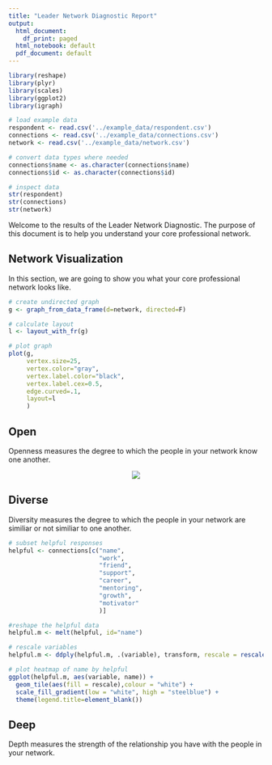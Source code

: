 ```yaml
---
title: "Leader Network Diagnostic Report"
output:
  html_document:
    df_print: paged
  html_notebook: default
  pdf_document: default
---
```


```r
library(reshape)
library(plyr)
library(scales)
library(ggplot2)
library(igraph)
```

```r
# load example data
respondent <- read.csv('../example_data/respondent.csv')
connections <- read.csv('../example_data/connections.csv')
network <- read.csv('../example_data/network.csv')
```

```r
# convert data types where needed
connections$name <- as.character(connections$name)
connections$id <- as.character(connections$id)
```

```r
# inspect data
str(respondent)
str(connections)
str(network)
```

Welcome to the results of the Leader Network Diagnostic. The purpose of this document is to help you understand your core professional network.

## Network Visualization

In this section, we are going to show you what your core professional network looks like.

```r
# create undirected graph
g <- graph_from_data_frame(d=network, directed=F)

# calculate layout
l <- layout_with_fr(g)

# plot graph
plot(g, 
     vertex.size=25,
     vertex.color="gray",
     vertex.label.color="black",
     vertex.label.cex=0.5,
     edge.curved=.1,
     layout=l
     )
```

## Open

Openness measures the degree to which the people in your network know one another.

<center>
![](./open.png)
</center>

## Diverse

Diversity measures the degree to which the people in your network are similiar or not similiar to one another.

```r
# subset helpful responses
helpful <- connections[c("name", 
                         "work", 
                         "friend", 
                         "support", 
                         "career",
                         "mentoring",
                         "growth",
                         "motivator"
                         )]

#reshape the helpful data
helpful.m <- melt(helpful, id="name")

# rescale variables
helpful.m <- ddply(helpful.m, .(variable), transform, rescale = rescale(value))

# plot heatmap of name by helpful
ggplot(helpful.m, aes(variable, name)) + 
  geom_tile(aes(fill = rescale),colour = "white") + 
  scale_fill_gradient(low = "white", high = "steelblue") +
  theme(legend.title=element_blank())
```

## Deep

Depth measures the strength of the relationship you have with the people in your network.



